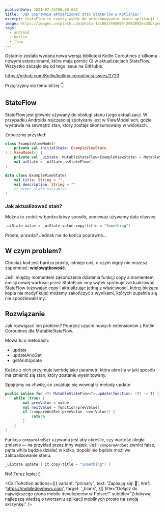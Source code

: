 ```yaml
---
publishDate: 2021-07-25T00:00:00Z
title: 'Jak poprawnie aktualizować stan StateFlow w Kotlinie?'
excerpt: StateFlow to częsty wybór do przechowywania stanu aplikacji i widoków w Androidzie. Czy wiesz jak korzystać z niego poprawnie?
image: https://images.unsplash.com/photo-1518837695005-2083093ee35b?q=80&w=2970&auto=format&fit=crop&ixlib=rb-4.0.3&ixid=M3wxMjA3fDB8MHxwaG90by1wYWdlfHx8fGVufDB8fHx8fA%3D%3D
tags:
  - android
  - kotlin
  - flow
---
```



Ostatnio została wydana nowa wersja biblioteki Kotlin Coroutines z kilkoma nowymi extensionami, które mają pomóc Ci w aktualizacjach StateFlow. Wszystko zaczęło się od tego issue na GitHubie:

https://github.com/Kotlin/kotlinx.coroutines/issues/2720

Przyjrzyjmy się temu bliżej 👇

## StateFlow

StateFlow jest głównie używany do obsługi stanu i jego aktualizacji. W przypadku Androida najczęściej spotykany jest w ViewModel'ach, gdzie wystawia na zewnątrz stan, który zostaje skonsumowany w widokach.

Zobaczmy przykład:

```kotlin
class ExampleViewModel(
    private val initialState: ExampleViewState
) : ViewModel() {
    private val _uiState: MutableStateFlow<ExampleViewState> = MutableStateFlow(initialState)
    val uiState = _uiState.asStateFlow()
}

data class ExampleViewState(
    val title: String = "",
    val description: String = ""
    // other state variables
)
```


### Jak aktualizować stan?

Można to zrobić w bardzo łatwy sposób, ponieważ używamy data classes:

```kotlin
_uiState.value = _uiState.value.copy(title = "Something")
```

Proste, prawda? Jednak nie do końca poprawne...

## W czym problem?

Chociaż kod jest bardzo prosty, istnieje coś, o czym nigdy nie mozesz zapomnieć: **wielowątkowość**.

Jeśli między momentem zakończenia działania funkcji copy a momentem emisji nowej wartości przez StateFlow inny wątek spróbuje zaktualizować StateFlow (używając copy i aktualizując jedną z właściwości, której bieżąca kopia nie modyfikuje) możemy zakończyć z wynikami, których zupełnie się nie spodziewaliśmy.

## Rozwiązanie

Jak rozwiązać ten problem? Poprzez użycie nowych extensionów z Kotlin Coroutines dla MutableStateFlow.

Mowa tu o metodach:
- update
- updateAndGet
- getAndUpdate

Każda z nich przyjmuje lambdę jako parametr, która określa w jaki sposób ma zmienić się stan, który zostanie wyemitowany.

Spójrzmy na chwilę, co znajduje się wewnątrz metody update:

```kotlin
public inline fun <T> MutableStateFlow<T>.update(function: (T) -> T) {
    while (true) {
        val prevValue = value
        val nextValue = function(prevValue)
        if (compareAndSet(prevValue, nextValue)) {
            return
        }    
    }
}
```


Funkcja `compareAndSet` używana jest aby określić, czy wartość uległa zmianie — na przykład przez inny wątek. Jeśli `compareAndSet` zwróci false, pętla while będzie działać w kółko, dopóki nie będzie możliwe zaktualizowanie stanu.

```kotlin
_uiState.update { it.copy(title = "Something") }
```

No! Teraz lepiej :)

<CallToAction
    actions={[{
      variant: "primary",
      text: 'Zapisuję się! 🚀',
      href: 'https://mobiledevnews.com',
      target: '_blank',
    }]}
    title="Dołącz do największego grona mobile developerów w Polsce!"
    subtitle="Zdobywaj najlepszą wiedzę o tworzeniu aplikacji mobilnych prosto na swoją skrzynkę."
  />